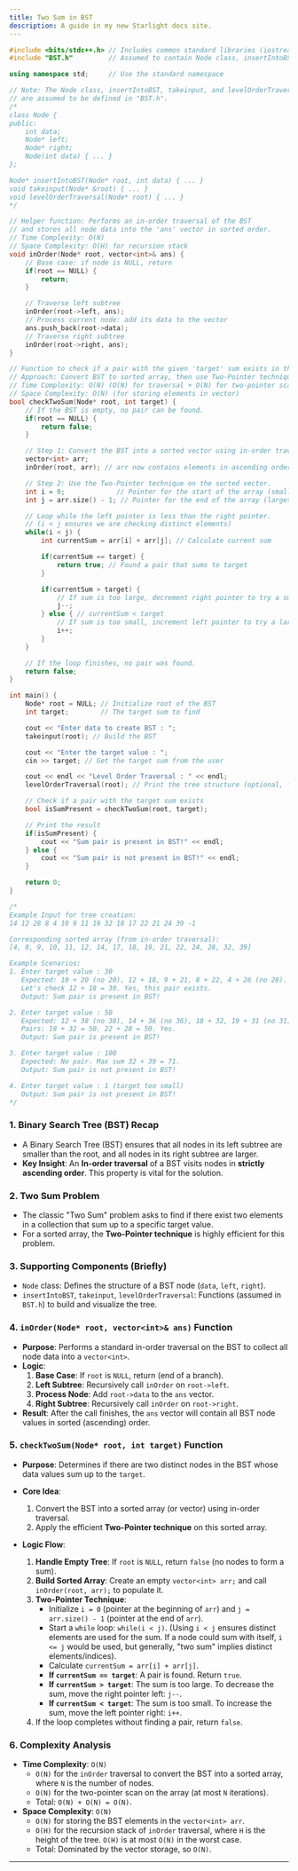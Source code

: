 ```yaml
---
title: Two Sum in BST
description: A guide in my new Starlight docs site.
---
```


```cpp
#include <bits/stdc++.h> // Includes common standard libraries (iostream, vector, etc.)
#include "BST.h"         // Assumed to contain Node class, insertIntoBST, takeinput, levelOrderTraversal

using namespace std;     // Use the standard namespace

// Note: The Node class, insertIntoBST, takeinput, and levelOrderTraversal
// are assumed to be defined in "BST.h".
/*
class Node {
public:
    int data;
    Node* left;
    Node* right;
    Node(int data) { ... }
};

Node* insertIntoBST(Node* root, int data) { ... }
void takeinput(Node* &root) { ... }
void levelOrderTraversal(Node* root) { ... }
*/

// Helper function: Performs an in-order traversal of the BST
// and stores all node data into the 'ans' vector in sorted order.
// Time Complexity: O(N)
// Space Complexity: O(H) for recursion stack
void inOrder(Node* root, vector<int>& ans) {
    // Base case: if node is NULL, return
    if(root == NULL) {
        return;
    }

    // Traverse left subtree
    inOrder(root->left, ans);
    // Process current node: add its data to the vector
    ans.push_back(root->data);
    // Traverse right subtree
    inOrder(root->right, ans);
}

// Function to check if a pair with the given 'target' sum exists in the BST.
// Approach: Convert BST to sorted array, then use Two-Pointer technique.
// Time Complexity: O(N) (O(N) for traversal + O(N) for two-pointer scan)
// Space Complexity: O(N) (for storing elements in vector)
bool checkTwoSum(Node* root, int target) {
    // If the BST is empty, no pair can be found.
    if(root == NULL) {
        return false;
    }

    // Step 1: Convert the BST into a sorted vector using in-order traversal.
    vector<int> arr;
    inOrder(root, arr); // arr now contains elements in ascending order

    // Step 2: Use the Two-Pointer technique on the sorted vector.
    int i = 0;             // Pointer for the start of the array (smallest elements)
    int j = arr.size() - 1; // Pointer for the end of the array (largest elements)

    // Loop while the left pointer is less than the right pointer.
    // (i < j ensures we are checking distinct elements)
    while(i < j) { 
        int currentSum = arr[i] + arr[j]; // Calculate current sum

        if(currentSum == target) {
            return true; // Found a pair that sums to target
        }

        if(currentSum > target) {
            // If sum is too large, decrement right pointer to try a smaller element.
            j--;
        } else { // currentSum < target
            // If sum is too small, increment left pointer to try a larger element.
            i++;
        }
    }

    // If the loop finishes, no pair was found.
    return false;
}

int main() {
    Node* root = NULL; // Initialize root of the BST
    int target;        // The target sum to find

    cout << "Enter data to create BST : ";
    takeinput(root); // Build the BST

    cout << "Enter the target value : ";
    cin >> target; // Get the target sum from the user

    cout << endl << "Level Order Traversal : " << endl;
    levelOrderTraversal(root); // Print the tree structure (optional, for verification)

    // Check if a pair with the target sum exists
    bool isSumPresent = checkTwoSum(root, target);

    // Print the result
    if(isSumPresent) {
        cout << "Sum pair is present in BST!" << endl;
    } else {
        cout << "Sum pair is not present in BST!" << endl;
    }

    return 0;
}

/*
Example Input for tree creation:
14 12 28 8 4 10 9 11 19 32 18 17 22 21 24 39 -1

Corresponding sorted array (from in-order traversal):
[4, 8, 9, 10, 11, 12, 14, 17, 18, 19, 21, 22, 24, 28, 32, 39]

Example Scenarios:
1. Enter target value : 30
   Expected: 10 + 20 (no 20), 12 + 18, 9 + 21, 8 + 22, 4 + 26 (no 26).
   Let's check 12 + 18 = 30. Yes, this pair exists.
   Output: Sum pair is present in BST!

2. Enter target value : 50
   Expected: 12 + 38 (no 38), 14 + 36 (no 36), 18 + 32, 19 + 31 (no 31), 22 + 28, 24 + 26 (no 26).
   Pairs: 18 + 32 = 50. 22 + 28 = 50. Yes.
   Output: Sum pair is present in BST!

3. Enter target value : 100
   Expected: No pair. Max sum 32 + 39 = 71.
   Output: Sum pair is not present in BST!

4. Enter target value : 1 (target too small)
   Output: Sum pair is not present in BST!
*/
```


### 1\. Binary Search Tree (BST) Recap

  * A Binary Search Tree (BST) ensures that all nodes in its left subtree are smaller than the root, and all nodes in its right subtree are larger.
  * **Key Insight**: An **In-order traversal** of a BST visits nodes in **strictly ascending order**. This property is vital for the solution.

### 2\. Two Sum Problem

  * The classic "Two Sum" problem asks to find if there exist two elements in a collection that sum up to a specific target value.
  * For a sorted array, the **Two-Pointer technique** is highly efficient for this problem.

### 3\. Supporting Components (Briefly)

  * `Node` class: Defines the structure of a BST node (`data`, `left`, `right`).
  * `insertIntoBST`, `takeinput`, `levelOrderTraversal`: Functions (assumed in `BST.h`) to build and visualize the tree.

### 4\. `inOrder(Node* root, vector<int>& ans)` Function

  * **Purpose**: Performs a standard in-order traversal on the BST to collect all node data into a `vector<int>`.
  * **Logic**:
    1.  **Base Case**: If `root` is `NULL`, return (end of a branch).
    2.  **Left Subtree**: Recursively call `inOrder` on `root->left`.
    3.  **Process Node**: Add `root->data` to the `ans` vector.
    4.  **Right Subtree**: Recursively call `inOrder` on `root->right`.
  * **Result**: After the call finishes, the `ans` vector will contain all BST node values in sorted (ascending) order.

### 5\. `checkTwoSum(Node* root, int target)` Function

  * **Purpose**: Determines if there are two distinct nodes in the BST whose data values sum up to the `target`.

  * **Core Idea**:

    1.  Convert the BST into a sorted array (or vector) using in-order traversal.
    2.  Apply the efficient **Two-Pointer technique** on this sorted array.

  * **Logic Flow**:

    1.  **Handle Empty Tree**: If `root` is `NULL`, return `false` (no nodes to form a sum).
    2.  **Build Sorted Array**: Create an empty `vector<int> arr;` and call `inOrder(root, arr);` to populate it.
    3.  **Two-Pointer Technique**:
          * Initialize `i = 0` (pointer at the beginning of `arr`) and `j = arr.size() - 1` (pointer at the end of `arr`).
          * Start a `while` loop: `while(i < j)`. (Using `i < j` ensures distinct elements are used for the sum. If a node could sum with itself, `i <= j` would be used, but generally, "two sum" implies distinct elements/indices).
          * Calculate `currentSum = arr[i] + arr[j]`.
          * **If `currentSum == target`**: A pair is found. Return `true`.
          * **If `currentSum > target`**: The sum is too large. To decrease the sum, move the right pointer left: `j--`.
          * **If `currentSum < target`**: The sum is too small. To increase the sum, move the left pointer right: `i++`.
    4.  If the loop completes without finding a pair, return `false`.

### 6\. Complexity Analysis

  * **Time Complexity**: `O(N)`
      * `O(N)` for the `inOrder` traversal to convert the BST into a sorted array, where `N` is the number of nodes.
      * `O(N)` for the two-pointer scan on the array (at most `N` iterations).
      * Total: `O(N) + O(N) = O(N)`.
  * **Space Complexity**: `O(N)`
      * `O(N)` for storing the BST elements in the `vector<int> arr`.
      * `O(H)` for the recursion stack of `inOrder` traversal, where `H` is the height of the tree. `O(H)` is at most `O(N)` in the worst case.
      * Total: Dominated by the vector storage, so `O(N)`.

-----


